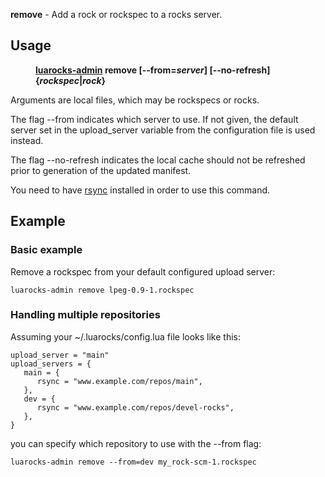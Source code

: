 '''remove''' - Add a rock or rockspec to a rocks server.

== Usage ==

:'''[[luarocks-admin]] remove <nowiki>[</nowiki>--from=''server''<nowiki>]</nowiki> <nowiki>[</nowiki>--no-refresh<nowiki>]</nowiki> {''rockspec''|''rock''}'''

Arguments are local files, which may be rockspecs or rocks.

The flag --from indicates which server to use. If not given, the default server set in the upload_server variable from the configuration file is used instead.

The flag --no-refresh indicates the local cache should not be refreshed prior to generation of the updated manifest.

You need to have [[http://rsync.samba.org|rsync]] installed in order to use this command.

== Example ==

=== Basic example ===

Remove a rockspec from your default configured upload server:

 luarocks-admin remove lpeg-0.9-1.rockspec

=== Handling multiple repositories ===

Assuming your ~/.luarocks/config.lua file looks like this:

 upload_server = "main"
 upload_servers = {
    main = {
       rsync = "www.example.com/repos/main",
    },
    dev = {
       rsync = "www.example.com/repos/devel-rocks",
    },
 }

you can specify which repository to use with the --from flag:

 luarocks-admin remove --from=dev my_rock-scm-1.rockspec


